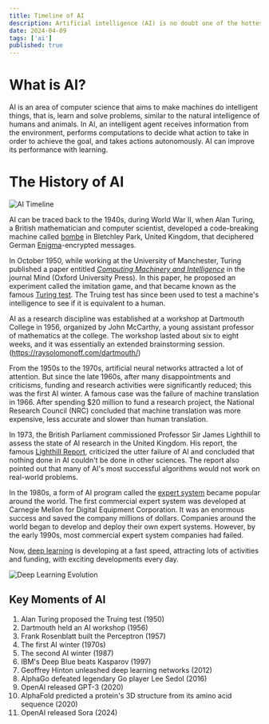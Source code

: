 ```yaml
---
title: Timeline of AI
description: Artificial intelligence (AI) is no doubt one of the hottest buzzwords right now. It is in the news all the time.
date: 2024-04-09
tags: ['ai']
published: true
---
```


# What is AI?

AI is an area of computer science that aims to make machines do intelligent things, that is, learn and solve problems, similar to the natural intelligence of humans and animals. In AI, an intelligent agent receives information from the environment, performs computations to decide what action to take in order to achieve the goal, and takes actions autonomously. AI can improve its performance with learning.

# The History of AI

![AI Timeline](../img/ai/timeline.webp)

AI can be traced back to the 1940s, during World War II, when Alan Turing, a British mathematician and computer scientist, developed a code-breaking machine called [bombe](https://en.wikipedia.org/wiki/Bombe) in Bletchley Park, United Kingdom, that deciphered German [Enigma](https://en.wikipedia.org/wiki/Enigma_machine)-encrypted messages.

In October 1950, while working at the University of Manchester, Turing published a paper entitled [_Computing Machinery and Intelligence_](https://academic.oup.com/mind/article/LIX/236/433/986238) in the journal Mind (Oxford University Press). In this paper, he proposed an experiment called the imitation game, and that became known as the famous [Turing test](https://en.wikipedia.org/wiki/Turing_test). The Truing test has since been used to test a machine's intelligence to see if it is equivalent to a human.

AI as a research discipline was established at a workshop at Dartmouth College in 1956, organized by John McCarthy, a young assistant professor of mathematics at the college. The workshop lasted about six to eight weeks, and it was essentially an extended brainstorming session. (https://raysolomonoff.com/dartmouth/)

From the 1950s to the 1970s, artificial neural networks attracted a lot of attention. But since the late 1960s, after many disappointments and criticisms, funding and research activities were significantly reduced; this was the first AI winter. A famous case was the failure of machine translation in 1966. After spending $20 million to fund a research project, the National Research Council (NRC) concluded that machine translation was more expensive, less accurate and slower than human translation.

In 1973, the British Parliament commissioned Professor Sir James Lighthill to assess the state of AI research in the United Kingdom. His report, the famous [Lighthill Report](https://www.aiai.ed.ac.uk/events/lighthill1973/lighthill.pdf), criticized the utter failure of AI and concluded that nothing done in AI couldn't be done in other sciences. The report also pointed out that many of AI's most successful algorithms would not work on real-world problems.

In the 1980s, a form of AI program called the [expert system](https://en.wikipedia.org/wiki/Expert_system) became popular around the world. The first commercial expert system was developed at Carnegie Mellon for Digital Equipment Corporation. It was an enormous success and saved the company millions of dollars. Companies around the world began to develop and deploy their own expert systems. However, by the early 1990s, most commercial expert system companies had failed.

Now, [deep learning](https://en.wikipedia.org/wiki/Deep_learning) is developing at a fast speed, attracting lots of activities and funding, with exciting developments every day.

![Deep Learning Evolution](../img/ai/deep-learning-evolution.png)

## Key Moments of AI

1. Alan Turing proposed the Truing test (1950)
1. Dartmouth held an AI workshop (1956)
1. Frank Rosenblatt built the Perceptron (1957)
1. The first AI winter (1970s)
1. The second AI winter (1987)
1. IBM's Deep Blue beats Kasparov (1997)
1. Geoffrey Hinton unleashed deep learning networks (2012)
1. AlphaGo defeated legendary Go player Lee Sedol (2016)
1. OpenAI released GPT-3 (2020)
1. AlphaFold predicted a protein's 3D structure from its amino acid sequence (2020)
1. OpenAI released Sora (2024)
